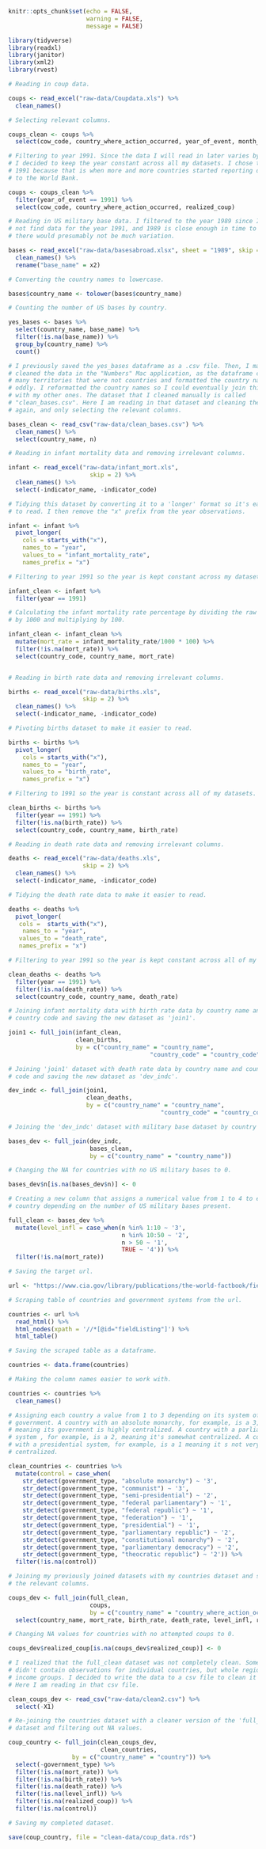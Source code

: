

```r
knitr::opts_chunk$set(echo = FALSE,
                      warning = FALSE,
                      message = FALSE)

library(tidyverse)
library(readxl)
library(janitor)
library(xml2)
library(rvest)

```


```r

# Reading in coup data.

coups <- read_excel("raw-data/Coupdata.xls") %>% 
  clean_names()

# Selecting relevant columns.

coups_clean <- coups %>% 
  select(cow_code, country_where_action_occurred, year_of_event, month_of_event, day_of_event, type_of_coup, realized_coup, unrealized, military_coup, rebel_coup, palace_coup)

# Filtering to year 1991. Since the data I will read in later varies by year,
# I decided to keep the year constant across all my datasets. I chose the year
# 1991 because that is when more and more countries started reporting data
# to the World Bank.

coups <- coups_clean %>% 
  filter(year_of_event == 1991) %>% 
  select(cow_code, country_where_action_occurred, realized_coup)


```


```r

# Reading in US military base data. I filtered to the year 1989 since I could
# not find data for the year 1991, and 1989 is close enough in time to 1991, so
# there would presumably not be much variation.

bases <- read_excel("raw-data/basesabroad.xlsx", sheet = "1989", skip = 13) %>% 
  clean_names() %>% 
  rename("base_name" = x2) 

# Converting the country names to lowercase.

bases$country_name <- tolower(bases$country_name)

# Counting the number of US bases by country.

yes_bases <- bases %>% 
  select(country_name, base_name) %>% 
  filter(!is.na(base_name)) %>% 
  group_by(country_name) %>% 
  count()

# I previously saved the yes_bases dataframe as a .csv file. Then, I manually
# cleaned the data in the "Numbers" Mac application, as the dataframe contained
# many territories that were not countries and formatted the country names 
# oddly. I reformatted the country names so I could eventually join this dataset
# with my other ones. The dataset that I cleaned manually is called 
# "clean_bases.csv". Here I am reading in that dataset and cleaning the names
# again, and only selecting the relevant columns.

bases_clean <- read_csv("raw-data/clean_bases.csv") %>% 
  clean_names() %>% 
  select(country_name, n)


```

```r

# Reading in infant mortality data and removing irrelevant columns.

infant <- read_excel("raw-data/infant_mort.xls", 
                       skip = 2) %>% 
  clean_names() %>% 
  select(-indicator_name, -indicator_code)

# Tidying this dataset by converting it to a 'longer' format so it's easier
# to read. I then remove the "x" prefix from the year observations.

infant <- infant %>% 
  pivot_longer(
    cols = starts_with("x"),
    names_to = "year",
    values_to = "infant_mortality_rate",
    names_prefix = "x")

# Filtering to year 1991 so the year is kept constant across my datasets.

infant_clean <- infant %>% 
  filter(year == 1991)

# Calculating the infant mortality rate percentage by dividing the raw number
# by 1000 and multiplying by 100.

infant_clean <- infant_clean %>% 
  mutate(mort_rate = infant_mortality_rate/1000 * 100) %>% 
  filter(!is.na(mort_rate)) %>% 
  select(country_code, country_name, mort_rate)



```


```r

# Reading in birth rate data and removing irrelevant columns.

births <- read_excel("raw-data/births.xls", 
                     skip = 2) %>% 
  clean_names() %>% 
  select(-indicator_name, -indicator_code)

# Pivoting births dataset to make it easier to read.

births <- births %>% 
  pivot_longer(
    cols = starts_with("x"),
    names_to = "year",
    values_to = "birth_rate",
    names_prefix = "x")

# Filtering to 1991 so the year is constant across all of my datasets.

clean_births <- births %>% 
  filter(year == 1991) %>% 
  filter(!is.na(birth_rate)) %>% 
  select(country_code, country_name, birth_rate)

```


```r

# Reading in death rate data and removing irrelevant columns.

deaths <- read_excel("raw-data/deaths.xls",
                     skip = 2) %>% 
  clean_names() %>% 
  select(-indicator_name, -indicator_code)

# Tidying the death rate data to make it easier to read.

deaths <- deaths %>% 
  pivot_longer(
   cols =  starts_with("x"),
    names_to = "year",
   values_to = "death_rate",
   names_prefix = "x")

# Filtering to year 1991 so the year is kept constant across all of my datasets.

clean_deaths <- deaths %>% 
  filter(year == 1991) %>% 
  filter(!is.na(death_rate)) %>% 
  select(country_code, country_name, death_rate)

```


```r

# Joining infant mortality data with birth rate data by country name and 
# country code and saving the new dataset as 'join1'.

join1 <- full_join(infant_clean, 
                   clean_births, 
                   by = c("country_name" = "country_name",
                                        "country_code" = "country_code"))

# Joining 'join1' dataset with death rate data by country name and country
# code and saving the new dataset as 'dev_indc'.

dev_indc <- full_join(join1, 
                      clean_deaths, 
                      by = c("country_name" = "country_name",
                                           "country_code" = "country_code"))

# Joining the 'dev_indc' dataset with military base dataset by country name.

bases_dev <- full_join(dev_indc, 
                       bases_clean, 
                       by = c("country_name" = "country_name"))

# Changing the NA for countries with no US military bases to 0.

bases_dev$n[is.na(bases_dev$n)] <- 0

# Creating a new column that assigns a numerical value from 1 to 4 to each 
# country depending on the number of US military bases present.

full_clean <- bases_dev %>% 
  mutate(level_infl = case_when(n %in% 1:10 ~ '3',
                                n %in% 10:50 ~ '2',
                                n > 50 ~ '1',
                                TRUE ~ '4')) %>% 
  filter(!is.na(mort_rate))


```


```r

# Saving the target url.

url <- "https://www.cia.gov/library/publications/the-world-factbook/fields/299.html"

# Scraping table of countries and government systems from the url.

countries <- url %>% 
  read_html() %>% 
  html_nodes(xpath = '//*[@id="fieldListing"]') %>% 
  html_table()

# Saving the scraped table as a dataframe.

countries <- data.frame(countries)

# Making the column names easier to work with.

countries <- countries %>% 
  clean_names()

# Assigning each country a value from 1 to 3 depending on its system of 
# government. A country with an absolute monarchy, for example, is a 3, 
# meaning its government is highly centralized. A country with a parliamentary
# system , for example, is a 2, meaning it's somewhat centralized. A country 
# with a presidential system, for example, is a 1 meaning it s not very 
# centralized.

clean_countries <- countries %>% 
  mutate(control = case_when(
    str_detect(government_type, "absolute monarchy") ~ '3',
    str_detect(government_type, "communist") ~ '3',
    str_detect(government_type, "semi-presidential") ~ '2',
    str_detect(government_type, "federal parliamentary") ~ '1',
    str_detect(government_type, "federal republic") ~ '1',
    str_detect(government_type, "federation") ~ '1',
    str_detect(government_type, "presidential") ~ '1',
    str_detect(government_type, "parliamentary republic") ~ '2',
    str_detect(government_type, "constitutional monarchy") ~ '2',
    str_detect(government_type, "parliamentary democracy") ~ '2',
    str_detect(government_type, "theocratic republic") ~ '2')) %>% 
  filter(!is.na(control))


```


```r

# Joining my previously joined datasets with my countries dataset and selecting
# the relevant columns.

coups_dev <- full_join(full_clean, 
                       coups, 
                       by = c("country_name" = "country_where_action_occurred")) %>% 
  select(country_name, mort_rate, birth_rate, death_rate, level_infl, realized_coup)

# Changing NA values for countries with no attempted coups to 0.

coups_dev$realized_coup[is.na(coups_dev$realized_coup)] <- 0

```

```r

# I realized that the full_clean dataset was not completely clean. Some rows 
# didn't contain observations for individual countries, but whole regions or 
# income groups. I decided to write the data to a csv file to clean it manually. 
# Here I am reading in that csv file.

clean_coups_dev <- read_csv("raw-data/clean2.csv") %>% 
  select(-X1)

# Re-joining the countries dataset with a cleaner version of the 'full_clean"
# dataset and filtering out NA values.

coup_country <- full_join(clean_coups_dev, 
                          clean_countries, 
                  by = c("country_name" = "country")) %>% 
  select(-government_type) %>% 
  filter(!is.na(mort_rate)) %>% 
  filter(!is.na(birth_rate)) %>% 
  filter(!is.na(death_rate)) %>% 
  filter(!is.na(level_infl)) %>% 
  filter(!is.na(realized_coup)) %>% 
  filter(!is.na(control))

# Saving my completed dataset.

save(coup_country, file = "clean-data/coup_data.rds")

```


